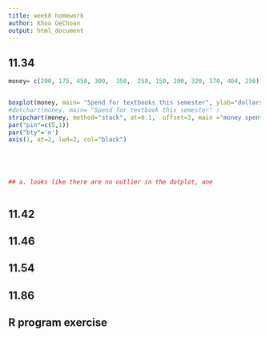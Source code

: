 ```yaml
---
title: week8 homework
author: Khoo GeChoan
output: html_document
---
```



## 11.34


```r

money= c(200, 175, 450, 300,  350,  250, 150, 200, 320, 370, 404, 250)


boxplot(money, main= "Spend for textbooks this semester", ylab="dollars")
#dotchart(money, main= "Spend for textbook this semester" )
stripchart(money, method="stack", at=0.1,  offset=3, main ="money spent on textbooks",  pch=1, xaxt='s', bty='n') 
par("pin"=c(5,1))
par("bty"='n')
axis(1, at=2, lwd=2, col="black")     





## a. looks like there are no outlier in the dotplot, ane 



```


## 11.42


## 11.46


## 11.54

## 11.86

## R program exercise





